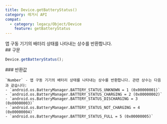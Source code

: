 ```yaml
---
title: Device.getBatteryStatus()
category: 레거시 API
compat:
  - category: legacy/Object/Device
    feature: getBatteryStatus
---
```


<Section>
  앱 구동 기기의 배터리 상태를 나타내는 상수를 반환합니다.
</Section>
<Section>
  ## 구문

  ~~~js
  Device.getBatteryStatus();
  ~~~

  <Section>
    ### 반환값

    `Number` - 앱 구동 기기의 배터리 상태를 나타내는 상수를 반환합니다. 관련 상수는 다음과 같습니다:
    - `android.os.BatteryManager.BATTERY_STATUS_UNKNOWN = 1 (0x00000001)`
    - `android.os.BatteryManager.BATTERY_STATUS_CHARGING = 2 (0x00000002)`
    - `android.os.BatteryManager.BATTERY_STATUS_DISCHARGING = 3 (0x00000003)`
    - `android.os.BatteryManager.BATTERY_STATUS_NOT_CHARGING = 4 (0x00000004)`
    - `android.os.BatteryManager.BATTERY_STATUS_FULL = 5 (0x00000005)`
  </Section>
</Section>